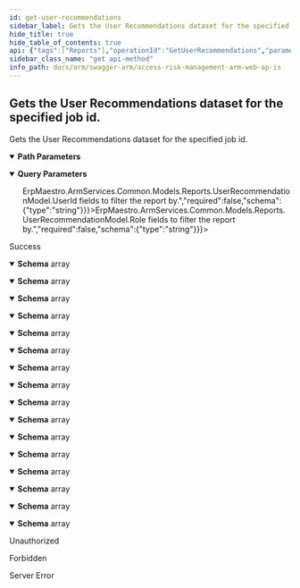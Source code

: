 ```yaml
---
id: get-user-recommendations
sidebar_label: Gets the User Recommendations dataset for the specified job id.
hide_title: true
hide_table_of_contents: true
api: {"tags":["Reports"],"operationId":"GetUserRecommendations","parameters":[{"name":"jobId","in":"path","description":"The id of the job the report belongs to.","required":true,"schema":{"type":"integer","format":"int32","minimum":1,"maximum":2147483647}},{"name":"usersFilter","in":"query","description":"A comma separated list of <code>ErpMaestro.ArmServices.Common.Models.Reports.UserRecommendationModel.UserId</code> fields to filter the report by.","required":false,"schema":{"type":"string"}},{"name":"rolesFilter","in":"query","description":"A comma separated list of <code>ErpMaestro.ArmServices.Common.Models.Reports.UserRecommendationModel.Role</code> fields to filter the report by.","required":false,"schema":{"type":"string"}},{"name":"customerId","in":"query","description":"Identifier of the customer.","required":true,"schema":{"type":"string","format":"uuid"}},{"name":"userId","in":"query","description":"Identifier of the user.","required":true,"schema":{"type":"string","format":"uuid"}},{"name":"selectedAccessContexts","in":"query","description":"Selected filters.","required":false,"explode":true,"schema":{"type":"array","items":{"type":"string","format":"uuid"},"uniqueItems":false}}],"responses":{"200":{"description":"Success","content":{"application/json;odata.metadata=minimal;odata.streaming=true":{"schema":{"uniqueItems":false,"type":"array","items":{"type":"object","properties":{"userId":{"type":"string"},"userName":{"type":"string"},"userGroup":{"type":"string"},"role":{"type":"string"},"recommendation":{"type":"string"},"difficulty":{"type":"string"},"impact":{"type":"string"},"highOrCriticalRiskCount":{"format":"int32","type":"integer"},"otherRiskCount":{"format":"int32","type":"integer"},"totalRiskCount":{"format":"int32","type":"integer"}}}}},"application/json;odata.metadata=minimal;odata.streaming=false":{"schema":{"uniqueItems":false,"type":"array","items":{"type":"object","properties":{"userId":{"type":"string"},"userName":{"type":"string"},"userGroup":{"type":"string"},"role":{"type":"string"},"recommendation":{"type":"string"},"difficulty":{"type":"string"},"impact":{"type":"string"},"highOrCriticalRiskCount":{"format":"int32","type":"integer"},"otherRiskCount":{"format":"int32","type":"integer"},"totalRiskCount":{"format":"int32","type":"integer"}}}}},"application/json;odata.metadata=minimal":{"schema":{"uniqueItems":false,"type":"array","items":{"type":"object","properties":{"userId":{"type":"string"},"userName":{"type":"string"},"userGroup":{"type":"string"},"role":{"type":"string"},"recommendation":{"type":"string"},"difficulty":{"type":"string"},"impact":{"type":"string"},"highOrCriticalRiskCount":{"format":"int32","type":"integer"},"otherRiskCount":{"format":"int32","type":"integer"},"totalRiskCount":{"format":"int32","type":"integer"}}}}},"application/json;odata.metadata=full;odata.streaming=true":{"schema":{"uniqueItems":false,"type":"array","items":{"type":"object","properties":{"userId":{"type":"string"},"userName":{"type":"string"},"userGroup":{"type":"string"},"role":{"type":"string"},"recommendation":{"type":"string"},"difficulty":{"type":"string"},"impact":{"type":"string"},"highOrCriticalRiskCount":{"format":"int32","type":"integer"},"otherRiskCount":{"format":"int32","type":"integer"},"totalRiskCount":{"format":"int32","type":"integer"}}}}},"application/json;odata.metadata=full;odata.streaming=false":{"schema":{"uniqueItems":false,"type":"array","items":{"type":"object","properties":{"userId":{"type":"string"},"userName":{"type":"string"},"userGroup":{"type":"string"},"role":{"type":"string"},"recommendation":{"type":"string"},"difficulty":{"type":"string"},"impact":{"type":"string"},"highOrCriticalRiskCount":{"format":"int32","type":"integer"},"otherRiskCount":{"format":"int32","type":"integer"},"totalRiskCount":{"format":"int32","type":"integer"}}}}},"application/json;odata.metadata=full":{"schema":{"uniqueItems":false,"type":"array","items":{"type":"object","properties":{"userId":{"type":"string"},"userName":{"type":"string"},"userGroup":{"type":"string"},"role":{"type":"string"},"recommendation":{"type":"string"},"difficulty":{"type":"string"},"impact":{"type":"string"},"highOrCriticalRiskCount":{"format":"int32","type":"integer"},"otherRiskCount":{"format":"int32","type":"integer"},"totalRiskCount":{"format":"int32","type":"integer"}}}}},"application/json;odata.metadata=none;odata.streaming=true":{"schema":{"uniqueItems":false,"type":"array","items":{"type":"object","properties":{"userId":{"type":"string"},"userName":{"type":"string"},"userGroup":{"type":"string"},"role":{"type":"string"},"recommendation":{"type":"string"},"difficulty":{"type":"string"},"impact":{"type":"string"},"highOrCriticalRiskCount":{"format":"int32","type":"integer"},"otherRiskCount":{"format":"int32","type":"integer"},"totalRiskCount":{"format":"int32","type":"integer"}}}}},"application/json;odata.metadata=none;odata.streaming=false":{"schema":{"uniqueItems":false,"type":"array","items":{"type":"object","properties":{"userId":{"type":"string"},"userName":{"type":"string"},"userGroup":{"type":"string"},"role":{"type":"string"},"recommendation":{"type":"string"},"difficulty":{"type":"string"},"impact":{"type":"string"},"highOrCriticalRiskCount":{"format":"int32","type":"integer"},"otherRiskCount":{"format":"int32","type":"integer"},"totalRiskCount":{"format":"int32","type":"integer"}}}}},"application/json;odata.metadata=none":{"schema":{"uniqueItems":false,"type":"array","items":{"type":"object","properties":{"userId":{"type":"string"},"userName":{"type":"string"},"userGroup":{"type":"string"},"role":{"type":"string"},"recommendation":{"type":"string"},"difficulty":{"type":"string"},"impact":{"type":"string"},"highOrCriticalRiskCount":{"format":"int32","type":"integer"},"otherRiskCount":{"format":"int32","type":"integer"},"totalRiskCount":{"format":"int32","type":"integer"}}}}},"application/json;odata.streaming=true":{"schema":{"uniqueItems":false,"type":"array","items":{"type":"object","properties":{"userId":{"type":"string"},"userName":{"type":"string"},"userGroup":{"type":"string"},"role":{"type":"string"},"recommendation":{"type":"string"},"difficulty":{"type":"string"},"impact":{"type":"string"},"highOrCriticalRiskCount":{"format":"int32","type":"integer"},"otherRiskCount":{"format":"int32","type":"integer"},"totalRiskCount":{"format":"int32","type":"integer"}}}}},"application/json;odata.streaming=false":{"schema":{"uniqueItems":false,"type":"array","items":{"type":"object","properties":{"userId":{"type":"string"},"userName":{"type":"string"},"userGroup":{"type":"string"},"role":{"type":"string"},"recommendation":{"type":"string"},"difficulty":{"type":"string"},"impact":{"type":"string"},"highOrCriticalRiskCount":{"format":"int32","type":"integer"},"otherRiskCount":{"format":"int32","type":"integer"},"totalRiskCount":{"format":"int32","type":"integer"}}}}},"application/json":{"schema":{"uniqueItems":false,"type":"array","items":{"type":"object","properties":{"userId":{"type":"string"},"userName":{"type":"string"},"userGroup":{"type":"string"},"role":{"type":"string"},"recommendation":{"type":"string"},"difficulty":{"type":"string"},"impact":{"type":"string"},"highOrCriticalRiskCount":{"format":"int32","type":"integer"},"otherRiskCount":{"format":"int32","type":"integer"},"totalRiskCount":{"format":"int32","type":"integer"}}}}},"application/xml":{"schema":{"uniqueItems":false,"type":"array","items":{"type":"object","properties":{"userId":{"type":"string"},"userName":{"type":"string"},"userGroup":{"type":"string"},"role":{"type":"string"},"recommendation":{"type":"string"},"difficulty":{"type":"string"},"impact":{"type":"string"},"highOrCriticalRiskCount":{"format":"int32","type":"integer"},"otherRiskCount":{"format":"int32","type":"integer"},"totalRiskCount":{"format":"int32","type":"integer"}}}}},"application/prs.odatatestxx-odata":{"schema":{"uniqueItems":false,"type":"array","items":{"type":"object","properties":{"userId":{"type":"string"},"userName":{"type":"string"},"userGroup":{"type":"string"},"role":{"type":"string"},"recommendation":{"type":"string"},"difficulty":{"type":"string"},"impact":{"type":"string"},"highOrCriticalRiskCount":{"format":"int32","type":"integer"},"otherRiskCount":{"format":"int32","type":"integer"},"totalRiskCount":{"format":"int32","type":"integer"}}}}},"text/plain":{"schema":{"uniqueItems":false,"type":"array","items":{"type":"object","properties":{"userId":{"type":"string"},"userName":{"type":"string"},"userGroup":{"type":"string"},"role":{"type":"string"},"recommendation":{"type":"string"},"difficulty":{"type":"string"},"impact":{"type":"string"},"highOrCriticalRiskCount":{"format":"int32","type":"integer"},"otherRiskCount":{"format":"int32","type":"integer"},"totalRiskCount":{"format":"int32","type":"integer"}}}}},"text/json":{"schema":{"uniqueItems":false,"type":"array","items":{"type":"object","properties":{"userId":{"type":"string"},"userName":{"type":"string"},"userGroup":{"type":"string"},"role":{"type":"string"},"recommendation":{"type":"string"},"difficulty":{"type":"string"},"impact":{"type":"string"},"highOrCriticalRiskCount":{"format":"int32","type":"integer"},"otherRiskCount":{"format":"int32","type":"integer"},"totalRiskCount":{"format":"int32","type":"integer"}}}}}}},"401":{"description":"Unauthorized"},"403":{"description":"Forbidden"},"500":{"description":"Server Error"}},"description":"Gets the User Recommendations dataset for the specified job id.","method":"get","path":"/api/reports/userRemediations/{jobId}","info":{"version":"v1","title":"Access Risk Management ARM Web APIs"},"postman":{"name":"Gets the User Recommendations dataset for the specified job id.","description":{"type":"text/plain"},"url":{"path":["api","reports","userRemediations",":jobId"],"host":["{{baseUrl}}"],"query":[{"disabled":false,"description":{"content":"A comma separated list of <code>ErpMaestro.ArmServices.Common.Models.Reports.UserRecommendationModel.UserId</code> fields to filter the report by.","type":"text/plain"},"key":"usersFilter","value":""},{"disabled":false,"description":{"content":"A comma separated list of <code>ErpMaestro.ArmServices.Common.Models.Reports.UserRecommendationModel.Role</code> fields to filter the report by.","type":"text/plain"},"key":"rolesFilter","value":""},{"disabled":false,"description":{"content":"(Required) Identifier of the customer.","type":"text/plain"},"key":"customerId","value":""},{"disabled":false,"description":{"content":"(Required) Identifier of the user.","type":"text/plain"},"key":"userId","value":""},{"disabled":false,"description":{"content":"Selected filters.","type":"text/plain"},"key":"selectedAccessContexts","value":""}],"variable":[{"disabled":false,"description":{"content":"(Required) The id of the job the report belongs to.","type":"text/plain"},"type":"any","value":"","key":"jobId"}]},"header":[{"key":"Accept","value":"application/json;odata.metadata=minimal;odata.streaming=true"}],"method":"GET"}}
sidebar_class_name: "get api-method"
info_path: docs/arm/swagger-arm/access-risk-management-arm-web-ap-is
---
```



## Gets the User Recommendations dataset for the specified job id.



Gets the User Recommendations dataset for the specified job id.

<details style={{"marginBottom":"1rem"}} data-collapsed={false} open={true}><summary style={{}}><strong>Path Parameters</strong></summary><div><ul><ParamsItem className={"paramsItem"} param={{"name":"jobId","in":"path","description":"The id of the job the report belongs to.","required":true,"schema":{"type":"integer","format":"int32","minimum":1,"maximum":2147483647}}}></ParamsItem></ul></div></details><details style={{"marginBottom":"1rem"}} data-collapsed={false} open={true}><summary style={{}}><strong>Query Parameters</strong></summary><div><ul><ParamsItem className={"paramsItem"} param={{"name":"usersFilter","in":"query","description":"A comma separated list of <code>ErpMaestro.ArmServices.Common.Models.Reports.UserRecommendationModel.UserId</code> fields to filter the report by.","required":false,"schema":{"type":"string"}}}></ParamsItem><ParamsItem className={"paramsItem"} param={{"name":"rolesFilter","in":"query","description":"A comma separated list of <code>ErpMaestro.ArmServices.Common.Models.Reports.UserRecommendationModel.Role</code> fields to filter the report by.","required":false,"schema":{"type":"string"}}}></ParamsItem><ParamsItem className={"paramsItem"} param={{"name":"customerId","in":"query","description":"Identifier of the customer.","required":true,"schema":{"type":"string","format":"uuid"}}}></ParamsItem><ParamsItem className={"paramsItem"} param={{"name":"userId","in":"query","description":"Identifier of the user.","required":true,"schema":{"type":"string","format":"uuid"}}}></ParamsItem><ParamsItem className={"paramsItem"} param={{"name":"selectedAccessContexts","in":"query","description":"Selected filters.","required":false,"explode":true,"schema":{"type":"array","items":{"type":"string","format":"uuid"},"uniqueItems":false}}}></ParamsItem></ul></div></details><div><ApiTabs><TabItem label={"200"} value={"200"}><div>

Success

</div><div><MimeTabs groupId={"mime-type"}><TabItem label={"application/json;odata.metadata=minimal;odata.streaming=true"} value={"application/json;odata.metadata=minimal;odata.streaming=true"}><SchemaTabs groupId={"schema-tabs"}><TabItem label={"Schema"} value={"Schema"}><details style={{}} data-collapsed={false} open={true}><summary style={{"textAlign":"left"}}><strong>Schema</strong><span style={{"opacity":"0.6"}}> array</span></summary><div style={{"textAlign":"left","marginLeft":"1rem"}}></div><ul style={{"marginLeft":"1rem"}}><SchemaItem collapsible={false} name={"userId"} required={false} schemaDescription={undefined} schemaName={"string"} qualifierMessage={undefined} defaultValue={undefined}></SchemaItem><SchemaItem collapsible={false} name={"userName"} required={false} schemaDescription={undefined} schemaName={"string"} qualifierMessage={undefined} defaultValue={undefined}></SchemaItem><SchemaItem collapsible={false} name={"userGroup"} required={false} schemaDescription={undefined} schemaName={"string"} qualifierMessage={undefined} defaultValue={undefined}></SchemaItem><SchemaItem collapsible={false} name={"role"} required={false} schemaDescription={undefined} schemaName={"string"} qualifierMessage={undefined} defaultValue={undefined}></SchemaItem><SchemaItem collapsible={false} name={"recommendation"} required={false} schemaDescription={undefined} schemaName={"string"} qualifierMessage={undefined} defaultValue={undefined}></SchemaItem><SchemaItem collapsible={false} name={"difficulty"} required={false} schemaDescription={undefined} schemaName={"string"} qualifierMessage={undefined} defaultValue={undefined}></SchemaItem><SchemaItem collapsible={false} name={"impact"} required={false} schemaDescription={undefined} schemaName={"string"} qualifierMessage={undefined} defaultValue={undefined}></SchemaItem><SchemaItem collapsible={false} name={"highOrCriticalRiskCount"} required={false} schemaDescription={undefined} schemaName={"int32"} qualifierMessage={undefined} defaultValue={undefined}></SchemaItem><SchemaItem collapsible={false} name={"otherRiskCount"} required={false} schemaDescription={undefined} schemaName={"int32"} qualifierMessage={undefined} defaultValue={undefined}></SchemaItem><SchemaItem collapsible={false} name={"totalRiskCount"} required={false} schemaDescription={undefined} schemaName={"int32"} qualifierMessage={undefined} defaultValue={undefined}></SchemaItem></ul></details></TabItem></SchemaTabs></TabItem><TabItem label={"application/json;odata.metadata=minimal;odata.streaming=false"} value={"application/json;odata.metadata=minimal;odata.streaming=false"}><SchemaTabs groupId={"schema-tabs"}><TabItem label={"Schema"} value={"Schema"}><details style={{}} data-collapsed={false} open={true}><summary style={{"textAlign":"left"}}><strong>Schema</strong><span style={{"opacity":"0.6"}}> array</span></summary><div style={{"textAlign":"left","marginLeft":"1rem"}}></div><ul style={{"marginLeft":"1rem"}}><SchemaItem collapsible={false} name={"userId"} required={false} schemaDescription={undefined} schemaName={"string"} qualifierMessage={undefined} defaultValue={undefined}></SchemaItem><SchemaItem collapsible={false} name={"userName"} required={false} schemaDescription={undefined} schemaName={"string"} qualifierMessage={undefined} defaultValue={undefined}></SchemaItem><SchemaItem collapsible={false} name={"userGroup"} required={false} schemaDescription={undefined} schemaName={"string"} qualifierMessage={undefined} defaultValue={undefined}></SchemaItem><SchemaItem collapsible={false} name={"role"} required={false} schemaDescription={undefined} schemaName={"string"} qualifierMessage={undefined} defaultValue={undefined}></SchemaItem><SchemaItem collapsible={false} name={"recommendation"} required={false} schemaDescription={undefined} schemaName={"string"} qualifierMessage={undefined} defaultValue={undefined}></SchemaItem><SchemaItem collapsible={false} name={"difficulty"} required={false} schemaDescription={undefined} schemaName={"string"} qualifierMessage={undefined} defaultValue={undefined}></SchemaItem><SchemaItem collapsible={false} name={"impact"} required={false} schemaDescription={undefined} schemaName={"string"} qualifierMessage={undefined} defaultValue={undefined}></SchemaItem><SchemaItem collapsible={false} name={"highOrCriticalRiskCount"} required={false} schemaDescription={undefined} schemaName={"int32"} qualifierMessage={undefined} defaultValue={undefined}></SchemaItem><SchemaItem collapsible={false} name={"otherRiskCount"} required={false} schemaDescription={undefined} schemaName={"int32"} qualifierMessage={undefined} defaultValue={undefined}></SchemaItem><SchemaItem collapsible={false} name={"totalRiskCount"} required={false} schemaDescription={undefined} schemaName={"int32"} qualifierMessage={undefined} defaultValue={undefined}></SchemaItem></ul></details></TabItem></SchemaTabs></TabItem><TabItem label={"application/json;odata.metadata=minimal"} value={"application/json;odata.metadata=minimal"}><SchemaTabs groupId={"schema-tabs"}><TabItem label={"Schema"} value={"Schema"}><details style={{}} data-collapsed={false} open={true}><summary style={{"textAlign":"left"}}><strong>Schema</strong><span style={{"opacity":"0.6"}}> array</span></summary><div style={{"textAlign":"left","marginLeft":"1rem"}}></div><ul style={{"marginLeft":"1rem"}}><SchemaItem collapsible={false} name={"userId"} required={false} schemaDescription={undefined} schemaName={"string"} qualifierMessage={undefined} defaultValue={undefined}></SchemaItem><SchemaItem collapsible={false} name={"userName"} required={false} schemaDescription={undefined} schemaName={"string"} qualifierMessage={undefined} defaultValue={undefined}></SchemaItem><SchemaItem collapsible={false} name={"userGroup"} required={false} schemaDescription={undefined} schemaName={"string"} qualifierMessage={undefined} defaultValue={undefined}></SchemaItem><SchemaItem collapsible={false} name={"role"} required={false} schemaDescription={undefined} schemaName={"string"} qualifierMessage={undefined} defaultValue={undefined}></SchemaItem><SchemaItem collapsible={false} name={"recommendation"} required={false} schemaDescription={undefined} schemaName={"string"} qualifierMessage={undefined} defaultValue={undefined}></SchemaItem><SchemaItem collapsible={false} name={"difficulty"} required={false} schemaDescription={undefined} schemaName={"string"} qualifierMessage={undefined} defaultValue={undefined}></SchemaItem><SchemaItem collapsible={false} name={"impact"} required={false} schemaDescription={undefined} schemaName={"string"} qualifierMessage={undefined} defaultValue={undefined}></SchemaItem><SchemaItem collapsible={false} name={"highOrCriticalRiskCount"} required={false} schemaDescription={undefined} schemaName={"int32"} qualifierMessage={undefined} defaultValue={undefined}></SchemaItem><SchemaItem collapsible={false} name={"otherRiskCount"} required={false} schemaDescription={undefined} schemaName={"int32"} qualifierMessage={undefined} defaultValue={undefined}></SchemaItem><SchemaItem collapsible={false} name={"totalRiskCount"} required={false} schemaDescription={undefined} schemaName={"int32"} qualifierMessage={undefined} defaultValue={undefined}></SchemaItem></ul></details></TabItem></SchemaTabs></TabItem><TabItem label={"application/json;odata.metadata=full;odata.streaming=true"} value={"application/json;odata.metadata=full;odata.streaming=true"}><SchemaTabs groupId={"schema-tabs"}><TabItem label={"Schema"} value={"Schema"}><details style={{}} data-collapsed={false} open={true}><summary style={{"textAlign":"left"}}><strong>Schema</strong><span style={{"opacity":"0.6"}}> array</span></summary><div style={{"textAlign":"left","marginLeft":"1rem"}}></div><ul style={{"marginLeft":"1rem"}}><SchemaItem collapsible={false} name={"userId"} required={false} schemaDescription={undefined} schemaName={"string"} qualifierMessage={undefined} defaultValue={undefined}></SchemaItem><SchemaItem collapsible={false} name={"userName"} required={false} schemaDescription={undefined} schemaName={"string"} qualifierMessage={undefined} defaultValue={undefined}></SchemaItem><SchemaItem collapsible={false} name={"userGroup"} required={false} schemaDescription={undefined} schemaName={"string"} qualifierMessage={undefined} defaultValue={undefined}></SchemaItem><SchemaItem collapsible={false} name={"role"} required={false} schemaDescription={undefined} schemaName={"string"} qualifierMessage={undefined} defaultValue={undefined}></SchemaItem><SchemaItem collapsible={false} name={"recommendation"} required={false} schemaDescription={undefined} schemaName={"string"} qualifierMessage={undefined} defaultValue={undefined}></SchemaItem><SchemaItem collapsible={false} name={"difficulty"} required={false} schemaDescription={undefined} schemaName={"string"} qualifierMessage={undefined} defaultValue={undefined}></SchemaItem><SchemaItem collapsible={false} name={"impact"} required={false} schemaDescription={undefined} schemaName={"string"} qualifierMessage={undefined} defaultValue={undefined}></SchemaItem><SchemaItem collapsible={false} name={"highOrCriticalRiskCount"} required={false} schemaDescription={undefined} schemaName={"int32"} qualifierMessage={undefined} defaultValue={undefined}></SchemaItem><SchemaItem collapsible={false} name={"otherRiskCount"} required={false} schemaDescription={undefined} schemaName={"int32"} qualifierMessage={undefined} defaultValue={undefined}></SchemaItem><SchemaItem collapsible={false} name={"totalRiskCount"} required={false} schemaDescription={undefined} schemaName={"int32"} qualifierMessage={undefined} defaultValue={undefined}></SchemaItem></ul></details></TabItem></SchemaTabs></TabItem><TabItem label={"application/json;odata.metadata=full;odata.streaming=false"} value={"application/json;odata.metadata=full;odata.streaming=false"}><SchemaTabs groupId={"schema-tabs"}><TabItem label={"Schema"} value={"Schema"}><details style={{}} data-collapsed={false} open={true}><summary style={{"textAlign":"left"}}><strong>Schema</strong><span style={{"opacity":"0.6"}}> array</span></summary><div style={{"textAlign":"left","marginLeft":"1rem"}}></div><ul style={{"marginLeft":"1rem"}}><SchemaItem collapsible={false} name={"userId"} required={false} schemaDescription={undefined} schemaName={"string"} qualifierMessage={undefined} defaultValue={undefined}></SchemaItem><SchemaItem collapsible={false} name={"userName"} required={false} schemaDescription={undefined} schemaName={"string"} qualifierMessage={undefined} defaultValue={undefined}></SchemaItem><SchemaItem collapsible={false} name={"userGroup"} required={false} schemaDescription={undefined} schemaName={"string"} qualifierMessage={undefined} defaultValue={undefined}></SchemaItem><SchemaItem collapsible={false} name={"role"} required={false} schemaDescription={undefined} schemaName={"string"} qualifierMessage={undefined} defaultValue={undefined}></SchemaItem><SchemaItem collapsible={false} name={"recommendation"} required={false} schemaDescription={undefined} schemaName={"string"} qualifierMessage={undefined} defaultValue={undefined}></SchemaItem><SchemaItem collapsible={false} name={"difficulty"} required={false} schemaDescription={undefined} schemaName={"string"} qualifierMessage={undefined} defaultValue={undefined}></SchemaItem><SchemaItem collapsible={false} name={"impact"} required={false} schemaDescription={undefined} schemaName={"string"} qualifierMessage={undefined} defaultValue={undefined}></SchemaItem><SchemaItem collapsible={false} name={"highOrCriticalRiskCount"} required={false} schemaDescription={undefined} schemaName={"int32"} qualifierMessage={undefined} defaultValue={undefined}></SchemaItem><SchemaItem collapsible={false} name={"otherRiskCount"} required={false} schemaDescription={undefined} schemaName={"int32"} qualifierMessage={undefined} defaultValue={undefined}></SchemaItem><SchemaItem collapsible={false} name={"totalRiskCount"} required={false} schemaDescription={undefined} schemaName={"int32"} qualifierMessage={undefined} defaultValue={undefined}></SchemaItem></ul></details></TabItem></SchemaTabs></TabItem><TabItem label={"application/json;odata.metadata=full"} value={"application/json;odata.metadata=full"}><SchemaTabs groupId={"schema-tabs"}><TabItem label={"Schema"} value={"Schema"}><details style={{}} data-collapsed={false} open={true}><summary style={{"textAlign":"left"}}><strong>Schema</strong><span style={{"opacity":"0.6"}}> array</span></summary><div style={{"textAlign":"left","marginLeft":"1rem"}}></div><ul style={{"marginLeft":"1rem"}}><SchemaItem collapsible={false} name={"userId"} required={false} schemaDescription={undefined} schemaName={"string"} qualifierMessage={undefined} defaultValue={undefined}></SchemaItem><SchemaItem collapsible={false} name={"userName"} required={false} schemaDescription={undefined} schemaName={"string"} qualifierMessage={undefined} defaultValue={undefined}></SchemaItem><SchemaItem collapsible={false} name={"userGroup"} required={false} schemaDescription={undefined} schemaName={"string"} qualifierMessage={undefined} defaultValue={undefined}></SchemaItem><SchemaItem collapsible={false} name={"role"} required={false} schemaDescription={undefined} schemaName={"string"} qualifierMessage={undefined} defaultValue={undefined}></SchemaItem><SchemaItem collapsible={false} name={"recommendation"} required={false} schemaDescription={undefined} schemaName={"string"} qualifierMessage={undefined} defaultValue={undefined}></SchemaItem><SchemaItem collapsible={false} name={"difficulty"} required={false} schemaDescription={undefined} schemaName={"string"} qualifierMessage={undefined} defaultValue={undefined}></SchemaItem><SchemaItem collapsible={false} name={"impact"} required={false} schemaDescription={undefined} schemaName={"string"} qualifierMessage={undefined} defaultValue={undefined}></SchemaItem><SchemaItem collapsible={false} name={"highOrCriticalRiskCount"} required={false} schemaDescription={undefined} schemaName={"int32"} qualifierMessage={undefined} defaultValue={undefined}></SchemaItem><SchemaItem collapsible={false} name={"otherRiskCount"} required={false} schemaDescription={undefined} schemaName={"int32"} qualifierMessage={undefined} defaultValue={undefined}></SchemaItem><SchemaItem collapsible={false} name={"totalRiskCount"} required={false} schemaDescription={undefined} schemaName={"int32"} qualifierMessage={undefined} defaultValue={undefined}></SchemaItem></ul></details></TabItem></SchemaTabs></TabItem><TabItem label={"application/json;odata.metadata=none;odata.streaming=true"} value={"application/json;odata.metadata=none;odata.streaming=true"}><SchemaTabs groupId={"schema-tabs"}><TabItem label={"Schema"} value={"Schema"}><details style={{}} data-collapsed={false} open={true}><summary style={{"textAlign":"left"}}><strong>Schema</strong><span style={{"opacity":"0.6"}}> array</span></summary><div style={{"textAlign":"left","marginLeft":"1rem"}}></div><ul style={{"marginLeft":"1rem"}}><SchemaItem collapsible={false} name={"userId"} required={false} schemaDescription={undefined} schemaName={"string"} qualifierMessage={undefined} defaultValue={undefined}></SchemaItem><SchemaItem collapsible={false} name={"userName"} required={false} schemaDescription={undefined} schemaName={"string"} qualifierMessage={undefined} defaultValue={undefined}></SchemaItem><SchemaItem collapsible={false} name={"userGroup"} required={false} schemaDescription={undefined} schemaName={"string"} qualifierMessage={undefined} defaultValue={undefined}></SchemaItem><SchemaItem collapsible={false} name={"role"} required={false} schemaDescription={undefined} schemaName={"string"} qualifierMessage={undefined} defaultValue={undefined}></SchemaItem><SchemaItem collapsible={false} name={"recommendation"} required={false} schemaDescription={undefined} schemaName={"string"} qualifierMessage={undefined} defaultValue={undefined}></SchemaItem><SchemaItem collapsible={false} name={"difficulty"} required={false} schemaDescription={undefined} schemaName={"string"} qualifierMessage={undefined} defaultValue={undefined}></SchemaItem><SchemaItem collapsible={false} name={"impact"} required={false} schemaDescription={undefined} schemaName={"string"} qualifierMessage={undefined} defaultValue={undefined}></SchemaItem><SchemaItem collapsible={false} name={"highOrCriticalRiskCount"} required={false} schemaDescription={undefined} schemaName={"int32"} qualifierMessage={undefined} defaultValue={undefined}></SchemaItem><SchemaItem collapsible={false} name={"otherRiskCount"} required={false} schemaDescription={undefined} schemaName={"int32"} qualifierMessage={undefined} defaultValue={undefined}></SchemaItem><SchemaItem collapsible={false} name={"totalRiskCount"} required={false} schemaDescription={undefined} schemaName={"int32"} qualifierMessage={undefined} defaultValue={undefined}></SchemaItem></ul></details></TabItem></SchemaTabs></TabItem><TabItem label={"application/json;odata.metadata=none;odata.streaming=false"} value={"application/json;odata.metadata=none;odata.streaming=false"}><SchemaTabs groupId={"schema-tabs"}><TabItem label={"Schema"} value={"Schema"}><details style={{}} data-collapsed={false} open={true}><summary style={{"textAlign":"left"}}><strong>Schema</strong><span style={{"opacity":"0.6"}}> array</span></summary><div style={{"textAlign":"left","marginLeft":"1rem"}}></div><ul style={{"marginLeft":"1rem"}}><SchemaItem collapsible={false} name={"userId"} required={false} schemaDescription={undefined} schemaName={"string"} qualifierMessage={undefined} defaultValue={undefined}></SchemaItem><SchemaItem collapsible={false} name={"userName"} required={false} schemaDescription={undefined} schemaName={"string"} qualifierMessage={undefined} defaultValue={undefined}></SchemaItem><SchemaItem collapsible={false} name={"userGroup"} required={false} schemaDescription={undefined} schemaName={"string"} qualifierMessage={undefined} defaultValue={undefined}></SchemaItem><SchemaItem collapsible={false} name={"role"} required={false} schemaDescription={undefined} schemaName={"string"} qualifierMessage={undefined} defaultValue={undefined}></SchemaItem><SchemaItem collapsible={false} name={"recommendation"} required={false} schemaDescription={undefined} schemaName={"string"} qualifierMessage={undefined} defaultValue={undefined}></SchemaItem><SchemaItem collapsible={false} name={"difficulty"} required={false} schemaDescription={undefined} schemaName={"string"} qualifierMessage={undefined} defaultValue={undefined}></SchemaItem><SchemaItem collapsible={false} name={"impact"} required={false} schemaDescription={undefined} schemaName={"string"} qualifierMessage={undefined} defaultValue={undefined}></SchemaItem><SchemaItem collapsible={false} name={"highOrCriticalRiskCount"} required={false} schemaDescription={undefined} schemaName={"int32"} qualifierMessage={undefined} defaultValue={undefined}></SchemaItem><SchemaItem collapsible={false} name={"otherRiskCount"} required={false} schemaDescription={undefined} schemaName={"int32"} qualifierMessage={undefined} defaultValue={undefined}></SchemaItem><SchemaItem collapsible={false} name={"totalRiskCount"} required={false} schemaDescription={undefined} schemaName={"int32"} qualifierMessage={undefined} defaultValue={undefined}></SchemaItem></ul></details></TabItem></SchemaTabs></TabItem><TabItem label={"application/json;odata.metadata=none"} value={"application/json;odata.metadata=none"}><SchemaTabs groupId={"schema-tabs"}><TabItem label={"Schema"} value={"Schema"}><details style={{}} data-collapsed={false} open={true}><summary style={{"textAlign":"left"}}><strong>Schema</strong><span style={{"opacity":"0.6"}}> array</span></summary><div style={{"textAlign":"left","marginLeft":"1rem"}}></div><ul style={{"marginLeft":"1rem"}}><SchemaItem collapsible={false} name={"userId"} required={false} schemaDescription={undefined} schemaName={"string"} qualifierMessage={undefined} defaultValue={undefined}></SchemaItem><SchemaItem collapsible={false} name={"userName"} required={false} schemaDescription={undefined} schemaName={"string"} qualifierMessage={undefined} defaultValue={undefined}></SchemaItem><SchemaItem collapsible={false} name={"userGroup"} required={false} schemaDescription={undefined} schemaName={"string"} qualifierMessage={undefined} defaultValue={undefined}></SchemaItem><SchemaItem collapsible={false} name={"role"} required={false} schemaDescription={undefined} schemaName={"string"} qualifierMessage={undefined} defaultValue={undefined}></SchemaItem><SchemaItem collapsible={false} name={"recommendation"} required={false} schemaDescription={undefined} schemaName={"string"} qualifierMessage={undefined} defaultValue={undefined}></SchemaItem><SchemaItem collapsible={false} name={"difficulty"} required={false} schemaDescription={undefined} schemaName={"string"} qualifierMessage={undefined} defaultValue={undefined}></SchemaItem><SchemaItem collapsible={false} name={"impact"} required={false} schemaDescription={undefined} schemaName={"string"} qualifierMessage={undefined} defaultValue={undefined}></SchemaItem><SchemaItem collapsible={false} name={"highOrCriticalRiskCount"} required={false} schemaDescription={undefined} schemaName={"int32"} qualifierMessage={undefined} defaultValue={undefined}></SchemaItem><SchemaItem collapsible={false} name={"otherRiskCount"} required={false} schemaDescription={undefined} schemaName={"int32"} qualifierMessage={undefined} defaultValue={undefined}></SchemaItem><SchemaItem collapsible={false} name={"totalRiskCount"} required={false} schemaDescription={undefined} schemaName={"int32"} qualifierMessage={undefined} defaultValue={undefined}></SchemaItem></ul></details></TabItem></SchemaTabs></TabItem><TabItem label={"application/json;odata.streaming=true"} value={"application/json;odata.streaming=true"}><SchemaTabs groupId={"schema-tabs"}><TabItem label={"Schema"} value={"Schema"}><details style={{}} data-collapsed={false} open={true}><summary style={{"textAlign":"left"}}><strong>Schema</strong><span style={{"opacity":"0.6"}}> array</span></summary><div style={{"textAlign":"left","marginLeft":"1rem"}}></div><ul style={{"marginLeft":"1rem"}}><SchemaItem collapsible={false} name={"userId"} required={false} schemaDescription={undefined} schemaName={"string"} qualifierMessage={undefined} defaultValue={undefined}></SchemaItem><SchemaItem collapsible={false} name={"userName"} required={false} schemaDescription={undefined} schemaName={"string"} qualifierMessage={undefined} defaultValue={undefined}></SchemaItem><SchemaItem collapsible={false} name={"userGroup"} required={false} schemaDescription={undefined} schemaName={"string"} qualifierMessage={undefined} defaultValue={undefined}></SchemaItem><SchemaItem collapsible={false} name={"role"} required={false} schemaDescription={undefined} schemaName={"string"} qualifierMessage={undefined} defaultValue={undefined}></SchemaItem><SchemaItem collapsible={false} name={"recommendation"} required={false} schemaDescription={undefined} schemaName={"string"} qualifierMessage={undefined} defaultValue={undefined}></SchemaItem><SchemaItem collapsible={false} name={"difficulty"} required={false} schemaDescription={undefined} schemaName={"string"} qualifierMessage={undefined} defaultValue={undefined}></SchemaItem><SchemaItem collapsible={false} name={"impact"} required={false} schemaDescription={undefined} schemaName={"string"} qualifierMessage={undefined} defaultValue={undefined}></SchemaItem><SchemaItem collapsible={false} name={"highOrCriticalRiskCount"} required={false} schemaDescription={undefined} schemaName={"int32"} qualifierMessage={undefined} defaultValue={undefined}></SchemaItem><SchemaItem collapsible={false} name={"otherRiskCount"} required={false} schemaDescription={undefined} schemaName={"int32"} qualifierMessage={undefined} defaultValue={undefined}></SchemaItem><SchemaItem collapsible={false} name={"totalRiskCount"} required={false} schemaDescription={undefined} schemaName={"int32"} qualifierMessage={undefined} defaultValue={undefined}></SchemaItem></ul></details></TabItem></SchemaTabs></TabItem><TabItem label={"application/json;odata.streaming=false"} value={"application/json;odata.streaming=false"}><SchemaTabs groupId={"schema-tabs"}><TabItem label={"Schema"} value={"Schema"}><details style={{}} data-collapsed={false} open={true}><summary style={{"textAlign":"left"}}><strong>Schema</strong><span style={{"opacity":"0.6"}}> array</span></summary><div style={{"textAlign":"left","marginLeft":"1rem"}}></div><ul style={{"marginLeft":"1rem"}}><SchemaItem collapsible={false} name={"userId"} required={false} schemaDescription={undefined} schemaName={"string"} qualifierMessage={undefined} defaultValue={undefined}></SchemaItem><SchemaItem collapsible={false} name={"userName"} required={false} schemaDescription={undefined} schemaName={"string"} qualifierMessage={undefined} defaultValue={undefined}></SchemaItem><SchemaItem collapsible={false} name={"userGroup"} required={false} schemaDescription={undefined} schemaName={"string"} qualifierMessage={undefined} defaultValue={undefined}></SchemaItem><SchemaItem collapsible={false} name={"role"} required={false} schemaDescription={undefined} schemaName={"string"} qualifierMessage={undefined} defaultValue={undefined}></SchemaItem><SchemaItem collapsible={false} name={"recommendation"} required={false} schemaDescription={undefined} schemaName={"string"} qualifierMessage={undefined} defaultValue={undefined}></SchemaItem><SchemaItem collapsible={false} name={"difficulty"} required={false} schemaDescription={undefined} schemaName={"string"} qualifierMessage={undefined} defaultValue={undefined}></SchemaItem><SchemaItem collapsible={false} name={"impact"} required={false} schemaDescription={undefined} schemaName={"string"} qualifierMessage={undefined} defaultValue={undefined}></SchemaItem><SchemaItem collapsible={false} name={"highOrCriticalRiskCount"} required={false} schemaDescription={undefined} schemaName={"int32"} qualifierMessage={undefined} defaultValue={undefined}></SchemaItem><SchemaItem collapsible={false} name={"otherRiskCount"} required={false} schemaDescription={undefined} schemaName={"int32"} qualifierMessage={undefined} defaultValue={undefined}></SchemaItem><SchemaItem collapsible={false} name={"totalRiskCount"} required={false} schemaDescription={undefined} schemaName={"int32"} qualifierMessage={undefined} defaultValue={undefined}></SchemaItem></ul></details></TabItem></SchemaTabs></TabItem><TabItem label={"application/json"} value={"application/json"}><SchemaTabs groupId={"schema-tabs"}><TabItem label={"Schema"} value={"Schema"}><details style={{}} data-collapsed={false} open={true}><summary style={{"textAlign":"left"}}><strong>Schema</strong><span style={{"opacity":"0.6"}}> array</span></summary><div style={{"textAlign":"left","marginLeft":"1rem"}}></div><ul style={{"marginLeft":"1rem"}}><SchemaItem collapsible={false} name={"userId"} required={false} schemaDescription={undefined} schemaName={"string"} qualifierMessage={undefined} defaultValue={undefined}></SchemaItem><SchemaItem collapsible={false} name={"userName"} required={false} schemaDescription={undefined} schemaName={"string"} qualifierMessage={undefined} defaultValue={undefined}></SchemaItem><SchemaItem collapsible={false} name={"userGroup"} required={false} schemaDescription={undefined} schemaName={"string"} qualifierMessage={undefined} defaultValue={undefined}></SchemaItem><SchemaItem collapsible={false} name={"role"} required={false} schemaDescription={undefined} schemaName={"string"} qualifierMessage={undefined} defaultValue={undefined}></SchemaItem><SchemaItem collapsible={false} name={"recommendation"} required={false} schemaDescription={undefined} schemaName={"string"} qualifierMessage={undefined} defaultValue={undefined}></SchemaItem><SchemaItem collapsible={false} name={"difficulty"} required={false} schemaDescription={undefined} schemaName={"string"} qualifierMessage={undefined} defaultValue={undefined}></SchemaItem><SchemaItem collapsible={false} name={"impact"} required={false} schemaDescription={undefined} schemaName={"string"} qualifierMessage={undefined} defaultValue={undefined}></SchemaItem><SchemaItem collapsible={false} name={"highOrCriticalRiskCount"} required={false} schemaDescription={undefined} schemaName={"int32"} qualifierMessage={undefined} defaultValue={undefined}></SchemaItem><SchemaItem collapsible={false} name={"otherRiskCount"} required={false} schemaDescription={undefined} schemaName={"int32"} qualifierMessage={undefined} defaultValue={undefined}></SchemaItem><SchemaItem collapsible={false} name={"totalRiskCount"} required={false} schemaDescription={undefined} schemaName={"int32"} qualifierMessage={undefined} defaultValue={undefined}></SchemaItem></ul></details></TabItem></SchemaTabs></TabItem><TabItem label={"application/xml"} value={"application/xml"}><SchemaTabs groupId={"schema-tabs"}><TabItem label={"Schema"} value={"Schema"}><details style={{}} data-collapsed={false} open={true}><summary style={{"textAlign":"left"}}><strong>Schema</strong><span style={{"opacity":"0.6"}}> array</span></summary><div style={{"textAlign":"left","marginLeft":"1rem"}}></div><ul style={{"marginLeft":"1rem"}}><SchemaItem collapsible={false} name={"userId"} required={false} schemaDescription={undefined} schemaName={"string"} qualifierMessage={undefined} defaultValue={undefined}></SchemaItem><SchemaItem collapsible={false} name={"userName"} required={false} schemaDescription={undefined} schemaName={"string"} qualifierMessage={undefined} defaultValue={undefined}></SchemaItem><SchemaItem collapsible={false} name={"userGroup"} required={false} schemaDescription={undefined} schemaName={"string"} qualifierMessage={undefined} defaultValue={undefined}></SchemaItem><SchemaItem collapsible={false} name={"role"} required={false} schemaDescription={undefined} schemaName={"string"} qualifierMessage={undefined} defaultValue={undefined}></SchemaItem><SchemaItem collapsible={false} name={"recommendation"} required={false} schemaDescription={undefined} schemaName={"string"} qualifierMessage={undefined} defaultValue={undefined}></SchemaItem><SchemaItem collapsible={false} name={"difficulty"} required={false} schemaDescription={undefined} schemaName={"string"} qualifierMessage={undefined} defaultValue={undefined}></SchemaItem><SchemaItem collapsible={false} name={"impact"} required={false} schemaDescription={undefined} schemaName={"string"} qualifierMessage={undefined} defaultValue={undefined}></SchemaItem><SchemaItem collapsible={false} name={"highOrCriticalRiskCount"} required={false} schemaDescription={undefined} schemaName={"int32"} qualifierMessage={undefined} defaultValue={undefined}></SchemaItem><SchemaItem collapsible={false} name={"otherRiskCount"} required={false} schemaDescription={undefined} schemaName={"int32"} qualifierMessage={undefined} defaultValue={undefined}></SchemaItem><SchemaItem collapsible={false} name={"totalRiskCount"} required={false} schemaDescription={undefined} schemaName={"int32"} qualifierMessage={undefined} defaultValue={undefined}></SchemaItem></ul></details></TabItem></SchemaTabs></TabItem><TabItem label={"application/prs.odatatestxx-odata"} value={"application/prs.odatatestxx-odata"}><SchemaTabs groupId={"schema-tabs"}><TabItem label={"Schema"} value={"Schema"}><details style={{}} data-collapsed={false} open={true}><summary style={{"textAlign":"left"}}><strong>Schema</strong><span style={{"opacity":"0.6"}}> array</span></summary><div style={{"textAlign":"left","marginLeft":"1rem"}}></div><ul style={{"marginLeft":"1rem"}}><SchemaItem collapsible={false} name={"userId"} required={false} schemaDescription={undefined} schemaName={"string"} qualifierMessage={undefined} defaultValue={undefined}></SchemaItem><SchemaItem collapsible={false} name={"userName"} required={false} schemaDescription={undefined} schemaName={"string"} qualifierMessage={undefined} defaultValue={undefined}></SchemaItem><SchemaItem collapsible={false} name={"userGroup"} required={false} schemaDescription={undefined} schemaName={"string"} qualifierMessage={undefined} defaultValue={undefined}></SchemaItem><SchemaItem collapsible={false} name={"role"} required={false} schemaDescription={undefined} schemaName={"string"} qualifierMessage={undefined} defaultValue={undefined}></SchemaItem><SchemaItem collapsible={false} name={"recommendation"} required={false} schemaDescription={undefined} schemaName={"string"} qualifierMessage={undefined} defaultValue={undefined}></SchemaItem><SchemaItem collapsible={false} name={"difficulty"} required={false} schemaDescription={undefined} schemaName={"string"} qualifierMessage={undefined} defaultValue={undefined}></SchemaItem><SchemaItem collapsible={false} name={"impact"} required={false} schemaDescription={undefined} schemaName={"string"} qualifierMessage={undefined} defaultValue={undefined}></SchemaItem><SchemaItem collapsible={false} name={"highOrCriticalRiskCount"} required={false} schemaDescription={undefined} schemaName={"int32"} qualifierMessage={undefined} defaultValue={undefined}></SchemaItem><SchemaItem collapsible={false} name={"otherRiskCount"} required={false} schemaDescription={undefined} schemaName={"int32"} qualifierMessage={undefined} defaultValue={undefined}></SchemaItem><SchemaItem collapsible={false} name={"totalRiskCount"} required={false} schemaDescription={undefined} schemaName={"int32"} qualifierMessage={undefined} defaultValue={undefined}></SchemaItem></ul></details></TabItem></SchemaTabs></TabItem><TabItem label={"text/plain"} value={"text/plain"}><SchemaTabs groupId={"schema-tabs"}><TabItem label={"Schema"} value={"Schema"}><details style={{}} data-collapsed={false} open={true}><summary style={{"textAlign":"left"}}><strong>Schema</strong><span style={{"opacity":"0.6"}}> array</span></summary><div style={{"textAlign":"left","marginLeft":"1rem"}}></div><ul style={{"marginLeft":"1rem"}}><SchemaItem collapsible={false} name={"userId"} required={false} schemaDescription={undefined} schemaName={"string"} qualifierMessage={undefined} defaultValue={undefined}></SchemaItem><SchemaItem collapsible={false} name={"userName"} required={false} schemaDescription={undefined} schemaName={"string"} qualifierMessage={undefined} defaultValue={undefined}></SchemaItem><SchemaItem collapsible={false} name={"userGroup"} required={false} schemaDescription={undefined} schemaName={"string"} qualifierMessage={undefined} defaultValue={undefined}></SchemaItem><SchemaItem collapsible={false} name={"role"} required={false} schemaDescription={undefined} schemaName={"string"} qualifierMessage={undefined} defaultValue={undefined}></SchemaItem><SchemaItem collapsible={false} name={"recommendation"} required={false} schemaDescription={undefined} schemaName={"string"} qualifierMessage={undefined} defaultValue={undefined}></SchemaItem><SchemaItem collapsible={false} name={"difficulty"} required={false} schemaDescription={undefined} schemaName={"string"} qualifierMessage={undefined} defaultValue={undefined}></SchemaItem><SchemaItem collapsible={false} name={"impact"} required={false} schemaDescription={undefined} schemaName={"string"} qualifierMessage={undefined} defaultValue={undefined}></SchemaItem><SchemaItem collapsible={false} name={"highOrCriticalRiskCount"} required={false} schemaDescription={undefined} schemaName={"int32"} qualifierMessage={undefined} defaultValue={undefined}></SchemaItem><SchemaItem collapsible={false} name={"otherRiskCount"} required={false} schemaDescription={undefined} schemaName={"int32"} qualifierMessage={undefined} defaultValue={undefined}></SchemaItem><SchemaItem collapsible={false} name={"totalRiskCount"} required={false} schemaDescription={undefined} schemaName={"int32"} qualifierMessage={undefined} defaultValue={undefined}></SchemaItem></ul></details></TabItem></SchemaTabs></TabItem><TabItem label={"text/json"} value={"text/json"}><SchemaTabs groupId={"schema-tabs"}><TabItem label={"Schema"} value={"Schema"}><details style={{}} data-collapsed={false} open={true}><summary style={{"textAlign":"left"}}><strong>Schema</strong><span style={{"opacity":"0.6"}}> array</span></summary><div style={{"textAlign":"left","marginLeft":"1rem"}}></div><ul style={{"marginLeft":"1rem"}}><SchemaItem collapsible={false} name={"userId"} required={false} schemaDescription={undefined} schemaName={"string"} qualifierMessage={undefined} defaultValue={undefined}></SchemaItem><SchemaItem collapsible={false} name={"userName"} required={false} schemaDescription={undefined} schemaName={"string"} qualifierMessage={undefined} defaultValue={undefined}></SchemaItem><SchemaItem collapsible={false} name={"userGroup"} required={false} schemaDescription={undefined} schemaName={"string"} qualifierMessage={undefined} defaultValue={undefined}></SchemaItem><SchemaItem collapsible={false} name={"role"} required={false} schemaDescription={undefined} schemaName={"string"} qualifierMessage={undefined} defaultValue={undefined}></SchemaItem><SchemaItem collapsible={false} name={"recommendation"} required={false} schemaDescription={undefined} schemaName={"string"} qualifierMessage={undefined} defaultValue={undefined}></SchemaItem><SchemaItem collapsible={false} name={"difficulty"} required={false} schemaDescription={undefined} schemaName={"string"} qualifierMessage={undefined} defaultValue={undefined}></SchemaItem><SchemaItem collapsible={false} name={"impact"} required={false} schemaDescription={undefined} schemaName={"string"} qualifierMessage={undefined} defaultValue={undefined}></SchemaItem><SchemaItem collapsible={false} name={"highOrCriticalRiskCount"} required={false} schemaDescription={undefined} schemaName={"int32"} qualifierMessage={undefined} defaultValue={undefined}></SchemaItem><SchemaItem collapsible={false} name={"otherRiskCount"} required={false} schemaDescription={undefined} schemaName={"int32"} qualifierMessage={undefined} defaultValue={undefined}></SchemaItem><SchemaItem collapsible={false} name={"totalRiskCount"} required={false} schemaDescription={undefined} schemaName={"int32"} qualifierMessage={undefined} defaultValue={undefined}></SchemaItem></ul></details></TabItem></SchemaTabs></TabItem></MimeTabs></div></TabItem><TabItem label={"401"} value={"401"}><div>

Unauthorized

</div><div></div></TabItem><TabItem label={"403"} value={"403"}><div>

Forbidden

</div><div></div></TabItem><TabItem label={"500"} value={"500"}><div>

Server Error

</div><div></div></TabItem></ApiTabs></div>
      